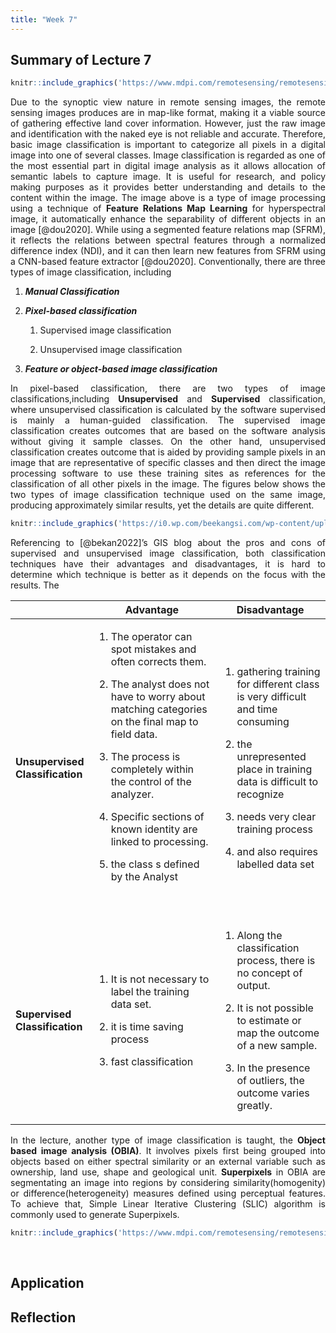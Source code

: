 ```yaml
---
title: "Week 7"
---
```


<div style="text-align: justify">

## Summary of Lecture 7

```r
knitr::include_graphics('https://www.mdpi.com/remotesensing/remotesensing-12-02956/article_deploy/html/images/remotesensing-12-02956-g001.png')
```

Due to the synoptic view nature in remote sensing images, the remote sensing images produces are in map-like format, making it a viable source of gathering effective land cover information. However, just the raw image and identification with the naked eye is not reliable and accurate. Therefore, basic image classification is important to categorize all pixels in a digital image into one of several classes. Image classification is regarded as one of the most essential part in digital image analysis as it allows allocation of semantic labels to capture image. It is useful for research, and policy making purposes as it provides better understanding and details to the content within the image. The image above is a type of image processing using a technique of **Feature Relations Map Learning** for hyperspectral image, it automatically enhance the separability of different objects in an image [@dou2020]. While using a segmented feature relations map (SFRM), it reflects the relations between spectral features through a normalized difference index (NDI), and it can then learn new features from SFRM using a CNN-based feature extractor [@dou2020]. Conventionally, there are three types of image classification, including

1.  ***Manual Classification***

2.  ***Pixel-based classification***

    1.  Supervised image classification

    2.  Unsupervised image classification

3.  ***Feature or object-based image classification***

In pixel-based classification, there are two types of image classifications,including **Unsupervised** and **Supervised** classification, where unsupervised classification is calculated by the software supervised is mainly a human-guided classification. The supervised image classification creates outcomes that are based on the software analysis without giving it sample classes. On the other hand, unsupervised classification creates outcome that is aided by providing sample pixels in an image that are representative of specific classes and then direct the image processing software to use these training sites as references for the classification of all other pixels in the image. The figures below shows the two types of image classification technique used on the same image, producing approximately similar results, yet the details are quite different.

```r
knitr::include_graphics('https://i0.wp.com/beekangsi.com/wp-content/uploads/2022/04/Supervised-and-unsupervised-classification-of-SPOT-5-image-of-the-study-area-1.jpg?fit=738%2C613&ssl=1&w=640')
```

Referencing to [@bekan2022]'s GIS blog about the pros and cons of supervised and unsupervised image classification, both classification techniques have their advantages and disadvantages, it is hard to determine which technique is better as it depends on the focus with the results. The

+---------------------------------+--------------------------------------------------------------------------------------------------+---------------------------------------------------------------------------------+
|                                 | Advantage                                                                                        | Disadvantage                                                                    |
+=================================+==================================================================================================+=================================================================================+
| **Unsupervised Classification** | 1.  The operator can spot mistakes and often corrects them.                                      | 1.  gathering training for different class is very difficult and time consuming |
|                                 |                                                                                                  |                                                                                 |
|                                 | 2.  The analyst does not have to worry about matching categories on the final map to field data. | 2.  the unrepresented place in training data is difficult to recognize          |
|                                 |                                                                                                  |                                                                                 |
|                                 | 3.  The process is completely within the control of the analyzer.                                | 3.  needs very clear training process                                           |
|                                 |                                                                                                  |                                                                                 |
|                                 | 4.  Specific sections of known identity are linked to processing.                                | 4.  and also requires labelled data set                                         |
|                                 |                                                                                                  |                                                                                 |
|                                 | 5.  the class s defined by the Analyst                                                           |                                                                                 |
|                                 |                                                                                                  |                                                                                 |
|                                 | \                                                                                                |                                                                                 |
+---------------------------------+--------------------------------------------------------------------------------------------------+---------------------------------------------------------------------------------+
| **Supervised Classification**   | 1.  It is not necessary to label the training data set.                                          | 1.  Along the classification process, there is no concept of output.            |
|                                 |                                                                                                  |                                                                                 |
|                                 | 2.  it is time saving process                                                                    | 2.  It is not possible to estimate or map the outcome of a new sample.          |
|                                 |                                                                                                  |                                                                                 |
|                                 | 3.  fast classification                                                                          | 3.  In the presence of outliers, the outcome varies greatly.                    |
+---------------------------------+--------------------------------------------------------------------------------------------------+---------------------------------------------------------------------------------+

In the lecture, another type of image classification is taught, the **Object based image analysis (OBIA)**. It involves pixels first being grouped into objects based on either spectral similarity or an external variable such as ownership, land use, shape and geological unit. **Superpixels** in OBIA are segmentating an image into regions by considering similarity(homogenity) or difference(heterogeneity) measures defined using perceptual features. To achieve that, Simple Linear Iterative Clustering (SLIC) algorithm is commonly used to generate Superpixels.

```r
knitr::include_graphics('https://www.mdpi.com/remotesensing/remotesensing-09-00243/article_deploy/html/images/remotesensing-09-00243-g004-550.jpg')
```

\

## Application

## Reflection
